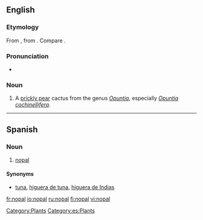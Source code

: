 ==English==

===Etymology===
From {{etyl|es}} {{term|nopal|lang=es}}, from {{etyl|nah}} {{term|nopalli||Opuntia cactus|lang=nah}}.  Compare {{term|nopales}}.

===Pronunciation===
* {{a|UK}} {{IPA|/ˈnəʊpəl/}}

===Noun===
{{en-noun|pl2=nopal}}

# A [[prickly pear]] cactus from the genus ''[[Opuntia]]'', especially ''[[Opuntia cochinellifera]]''.

[[Category:Plants]]

----

==Spanish==

===Noun===
{{es-noun-m|pl=nopales}}

# [[#English|nopal]]

====Synonyms====
* [[tuna]], [[higuera de tuna]], [[higuera de Indias]]

[[Category:es:Plants]]

[[fr:nopal]]
[[io:nopal]]
[[ru:nopal]]
[[fi:nopal]]
[[vi:nopal]]